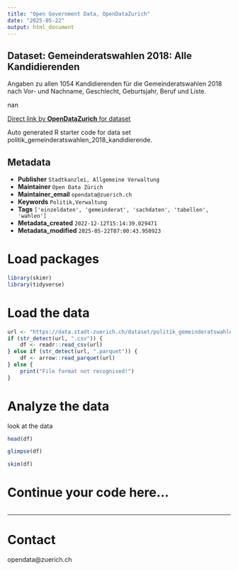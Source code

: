 ```yaml
---
title: "Open Government Data, OpenDataZurich"
date: "2025-05-22"
output: html_document
---
```


## Dataset: Gemeinderatswahlen 2018: Alle Kandidierenden

Angaben zu allen 1054 Kandidierenden für die Gemeinderatswahlen 2018 nach Vor- und Nachname, Geschlecht, Geburtsjahr, Beruf und Liste.

nan

[Direct link by **OpenDataZurich** for dataset](https://data.stadt-zuerich.ch/dataset/politik_gemeinderatswahlen_2018_kandidierende)

Auto generated R starter code for data set politik_gemeinderatswahlen_2018_kandidierende.

## Metadata

- **Publisher** `Stadtkanzlei, Allgemeine Verwaltung`
- **Maintainer** `Open Data Zürich`
- **Maintainer_email** `opendata@zuerich.ch`
- **Keywords** `Politik,Ver­walt­ung`
- **Tags** `['einzeldaten', 'gemeinderat', 'sachdaten', 'tabellen', 'wahlen']`
- **Metadata_created** `2022-12-12T15:14:39.029471`
- **Metadata_modified** `2025-05-22T07:00:43.950923`


# Load packages

```r
library(skimr)
library(tidyverse)
```

# Load the data

```r
url <- "https://data.stadt-zuerich.ch/dataset/politik_gemeinderatswahlen_2018_kandidierende/download/gemeinderatswahlen_2018_kandidierende.csv"
if (str_detect(url, ".csv")) {
    df <- readr::read_csv(url)
} else if (str_detect(url, ".parquet")) {
    df <- arrow::read_parquet(url)
} else {
    print("File format not recognised!")
}
```

# Analyze the data

look at the data
```r
head(df)
```

```r
glimpse(df)
```

```r
skim(df)
```

# Continue your code here...

```r

```

------------------------------------------------------------------------

# Contact

opendata@zuerich.ch
